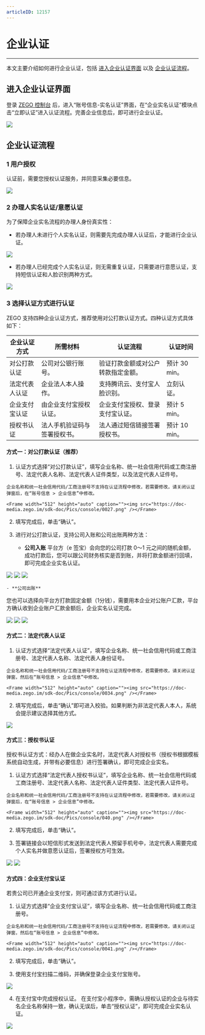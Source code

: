 ```yaml
---
articleID: 12157
---
```

# 企业认证

- - -

本文主要介绍如何进行企业认证，包括 [进入企业认证界面](#进入企业认证界面) 以及 [企业认证流程](#企业认证流程)。

## 进入企业认证界面
登录 [ZEGO 控制台](https://console.zego.im) 后，进入“账号信息-实名认证”界面，在“企业实名认证”模块点击“立即认证”进入认证流程。完善企业信息后，即可进行企业认证。

<Frame width="512" height="auto" caption=""><img src="https://doc-media.zego.im/sdk-doc/Pics/console/102.png" /></Frame>



## 企业认证流程

### 1 用户授权

认证前，需要您授权认证服务，并同意采集必要信息。

<Frame width="512" height="auto" caption=""><img src="https://doc-media.zego.im/sdk-doc/Pics/console/0003.png" /></Frame>

### 2 办理人实名认证/意愿认证

为了保障企业实名流程的办理人身份真实性：

- 若办理人未进行个人实名认证，则需要先完成办理人认证后，才能进行企业认证。
<Frame width="512" height="auto" caption=""><img src="https://doc-media.zego.im/sdk-doc/Pics/console/0024.png" /></Frame>

- 若办理人已经完成个人实名认证，则无需重复认证，只需要进行意愿认证，支持短信认证和人脸识别两种方式。
<Frame width="512" height="auto" caption=""><img src="https://doc-media.zego.im/sdk-doc/Pics/console/0026.png" /></Frame>

### 3 选择认证方式进行认证

ZEGO 支持四种企业认证方式，推荐使用对公打款认证方式。四种认证方式具体如下：


| 企业认证方式 | 所需材料 | 认证流程 | 认证时间 |
| ---- | ---- | ---- | ---- |
| 对公打款认证 | 公司对公银行账号。 | 验证打款金额或对公户转款指定金额。 | 预计 30 min。 |
| 法定代表人认证 | 企业法人本人操作。 | 支持腾讯云、支付宝人脸识别。 | 立刻认证。 |
| 企业支付宝认证 | 由企业支付宝授权认证。 | 企业支付宝授权、登录支付宝认证。 | 预计 5 min。 |
| 授权书认证 | 法人手机验证码与签署授权书。 | 法人通过短信链接签署授权书。 |预计 10 min。 |


#### 方式一：对公打款认证（推荐）

1. 认证方式选择“对公打款认证”，填写企业名称、统一社会信用代码或工商注册号、法定代表人名称、法定代表人证件类型，以及法定代表人证件号。

<Note title="说明">


    企业名称和统一社会信用代码/工商注册号不支持在认证流程中修改，若需要修改，请关闭认证弹窗后，在“账号信息 > 企业信息”中修改。

</Note>



    <Frame width="512" height="auto" caption=""><img src="https://doc-media.zego.im/sdk-doc/Pics/console/0027.png" /></Frame>

2. 填写完成后，单击“确认”。

3. 进行对公打款认证，支持公司入账和公司出账两种方法：
    - **公司入账**
平台方（e 签宝）会向您的公司打款 0～1 元之间的随机金额，成功打款后，您可以跟公司财务核实是否到账，并将打款金额进行回填，即可完成企业实名认证。
<Frame width="512" height="auto" caption=""><img src="https://doc-media.zego.im/sdk-doc/Pics/console/0028.png" /></Frame>
<Frame width="512" height="auto" caption=""><img src="https://doc-media.zego.im/sdk-doc/Pics/console/0029.png" /></Frame>
<Frame width="512" height="auto" caption=""><img src="https://doc-media.zego.im/sdk-doc/Pics/console/0030.png" /></Frame>

    - **公司出账**
您也可以选择向平台方打款固定金额（1分钱），需要用本企业对公账户汇款，平台方确认收到企业账户汇款金额后，企业实名认证完成。
<Frame width="512" height="auto" caption=""><img src="https://doc-media.zego.im/sdk-doc/Pics/console/0031.png" /></Frame>
<Frame width="512" height="auto" caption=""><img src="https://doc-media.zego.im/sdk-doc/Pics/console/0032.png" /></Frame>
<Frame width="512" height="auto" caption=""><img src="https://doc-media.zego.im/sdk-doc/Pics/console/0033.png" /></Frame>

#### 方式二：法定代表人认证

1. 认证方式选择“法定代表人认证”，填写企业名称、统一社会信用代码或工商注册号、法定代表人名称、法定代表人身份证号。

<Note title="说明">


    企业名称和统一社会信用代码/工商注册号不支持在认证流程中修改，若需要修改，请关闭认证弹窗，然后在“账号信息 > 企业信息”中修改。

</Note>



    <Frame width="512" height="auto" caption=""><img src="https://doc-media.zego.im/sdk-doc/Pics/console/0034.png" /></Frame>

2. 填写完成后，单击“确认”即可进入校验。如果判断为非法定代表人本人，系统会提示建议选择其他方式。
<Frame width="512" height="auto" caption=""><img src="https://doc-media.zego.im/sdk-doc/Pics/console/0038.png" /></Frame>

#### 方式三：授权书认证

授权书认证方式：经办人在做企业实名时，法定代表人对授权书（授权书根据模板系统自动生成，并带有必要信息）进行签署确认，即可完成企业实名。

1. 认证方式选择“法定代表人授权书认证”，填写企业名称、统一社会信用代码或工商注册号、法定代表人名称、法定代表人证件类型、法定代表人证件号。

<Note title="说明">


    企业名称和统一社会信用代码/工商注册号不支持在认证流程中修改，若需要修改，请关闭认证弹窗后，在“账号信息 > 企业信息”中修改。

</Note>



    <Frame width="512" height="auto" caption=""><img src="https://doc-media.zego.im/sdk-doc/Pics/console/040.png" /></Frame>

2. 填写完成后，单击“确认”。

3. 签署链接会以短信形式发送到法定代表人预留手机号中，法定代表人需要完成个人实名并做意愿认证后，签署授权方可生效。
<Frame width="512" height="auto" caption=""><img src="https://doc-media.zego.im/sdk-doc/Pics/console/0039.png" /></Frame>
<Frame width="512" height="auto" caption=""><img src="https://doc-media.zego.im/sdk-doc/Pics/console/0040.png" /></Frame>

#### 方式四：企业支付宝认证

若贵公司已开通企业支付宝，则可通过该方式进行认证。

1. 认证方式选择“企业支付宝认证”，填写企业名称、统一社会信用代码或工商注册号。

<Note title="说明">


    企业名称和统一社会信用代码/工商注册号不支持在认证流程中修改，若需要修改，请关闭认证弹窗，然后在“账号信息 > 企业信息”中修改。

</Note>



    <Frame width="512" height="auto" caption=""><img src="https://doc-media.zego.im/sdk-doc/Pics/console/0041.png" /></Frame>

2. 填写完成后，单击“确认”。

3. 使用支付宝扫描二维码，并确保登录企业支付宝账号。
<Frame width="512" height="auto" caption=""><img src="https://doc-media.zego.im/sdk-doc/Pics/console/0042.png" /></Frame>

4. 在支付宝中完成授权认证。
在支付宝小程序中，需确认授权认证的企业与待实名企业名称保持一致，确认无误后，单击“授权认证”，即可完成企业实名认证。
<Frame width="512" height="auto" caption=""><img src="https://doc-media.zego.im/sdk-doc/Pics/console/0043.png" /></Frame>
